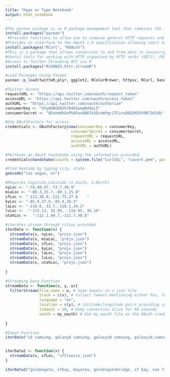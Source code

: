 ```yaml
---
title: "Hype or Type Notebook"
output: html_notebook
---
```


```r
#The pacman package is an R package management tool that combines the functionality of base library related functions into intuitively named functions.
install.packages("pacman")
 #Provides functions to allow one to compose general HTTP requests and provides convenient functions to fetch URI
#Provides an interface to the OAuth 1.0 specification allowing users to authenticate via OAuth to the server of their choice.
install.packages("RCurl", "ROAuth")
#This is a package that allows conversion to and from data in Javascript object notation (JSON) format. 
#Useful tools for working with HTTP organised by HTTP verbs (GET(), POST(), etc).
#Access to Twitter Streaming API via R
install.packages("RJSONIO,httr,streamR")

#Load Packages Using Pacman
pacman::p_load(twitteR,plyr, ggplot2, RColorBrewer, httpuv, RCurl, base64enc,devtools,streamR,RJSONIO,stringr, ggmap, ROAuth)
```

```r
#Twitter Access
requestURL <- "https://api.twitter.com/oauth/request_token"
accessURL <- "https://api.twitter.com/oauth/access_token"
authURL <- "https://api.twitter.com/oauth/authorize"
consumerKey <- "VVyAQ0GEN3h7N492wmgN49yL5"
consumerSecret <- "8EaVm0hGvPhOFwuHQRlk5Dc4mPgcJTCinuDOD2MIkYRB73dJdb"
```

```r
#Use OAuthFactory for access 
credentials <- OAuthFactory$new(consumerKey = consumerKey,
                             consumerSecret = consumerSecret,
                             requestURL = requestURL,
                             accessURL = accessURL,
                             authURL = authURL)

```
```r
#Performs an OAuth handshake using the information provided.
credentials$handshake(cainfo = system.file("CurlSSL", "cacert.pem", package = "RCurl"))

```
```r
#Find GeoCode by typing city, state
geocode("las vegas, nv")
```

```r

#Requires Logitute,Latitude (1.South, 2.North)
nyLoc <- "-74,40.47,-73.7,40.9"
miaLoc <- "-80.3,25.7,-80.1,25.8"
sfLoc <- "-122,36.8,-121.75,37.8	"
kyLoc <- "-85.9,37.9,-85.4,38.3"
laLoc <- "-118.6, 33.7,-118.1,34.3"
lvLoc <-  "-115.13, 35.95, -114.95, 36.16"
utahLoc <-  "-112.1,40.7,-111.7,40.8"

#iterates stream through cities provided
iterData <- function(x) {
  streamData(x, nyLoc, "projx.json")
  streamData(x, miaLoc, "projx.json")
  streamData(x, sfLoc, "projx.json")
  streamData(x, kyLoc, "projx.json")
  streamData(x, laLoc, "projx.json")
  streamData(x, lvLoc, "projx.json")
  streamData(x, utahLoc, "projx.json")
  
}

#Streaming Data Function
streamData <- function(x, y, w){
  filterStream(file.name = w, # Save tweets in a json file
               track = c(x), # Collect tweets mentioning either Fox, fownews, oreilly, oreillyfactor
               language = "en",
               location = c(y), # latitude/longitude pairs providing southwest and northeast corners of the bounding box.
               timeout = 10, # Keep connection alive for 60 seconds
               oauth = my_oauth) # Use my_oauth file as the OAuth credentials
  
}

#Input Function
iterData("s8 samsung, galaxy8 samsung, galaxys8 samsung, galaxys8,samsunggalaxy 8, samsunggalaxy8")


iterData2 <- function(x) {
  streamData(x, sfLoc, "sfClasico.json")
}

iterData2("goldengate, sfbay, bayarea, goldengatebridge, sf bay, san fran, san francisco")

```

